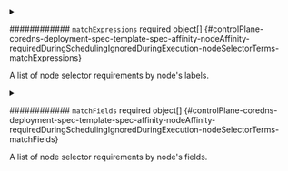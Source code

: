 


<details className="config-field" data-expandable="true">
<summary>

############ `matchExpressions` <span className="config-field-required" data-required="false">required</span> <span className="config-field-type">object[]</span> <span className="config-field-default"></span> <span className="config-field-enum"></span> {#controlPlane-coredns-deployment-spec-template-spec-affinity-nodeAffinity-requiredDuringSchedulingIgnoredDuringExecution-nodeSelectorTerms-matchExpressions}

A list of node selector requirements by node's labels.

</summary>

<PartialMatchexpressionsreference />


</details>



<details className="config-field" data-expandable="true">
<summary>

############ `matchFields` <span className="config-field-required" data-required="false">required</span> <span className="config-field-type">object[]</span> <span className="config-field-default"></span> <span className="config-field-enum"></span> {#controlPlane-coredns-deployment-spec-template-spec-affinity-nodeAffinity-requiredDuringSchedulingIgnoredDuringExecution-nodeSelectorTerms-matchFields}

A list of node selector requirements by node's fields.

</summary>

<PartialMatchfieldsreference />


</details>
